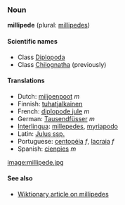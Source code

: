 ===Noun===
'''millipede''' (plural: [[millipedes]])

====Scientific names====
*Class [[Diplopoda]]
*Class [[Chilognatha]] (previously)

====Translations====
*Dutch: [[miljoenpoot]] ''m''
*Finnish: [[tuhatjalkainen]]
*French: [[diplopode jule]] ''m''
*German: [[Tausendfüsser]] ''m''
*[[Interlingua]]: [[millepedes]], [[myriapodo]]
*Latin: [[Julus ssp.]]<!-- is this correct?? [[User:Hippietrail|Hippietrail]] 15:38, 10 Mar 2004 (UTC) -->
*Portuguese: [[centopéia]] ''f'', [[lacraia]] ''f''
*Spanish: [[cienpies]] ''m''

[[image:millipede.jpg]]

====See also====
*[[w:millipede|Wiktionary article on millipedes]]